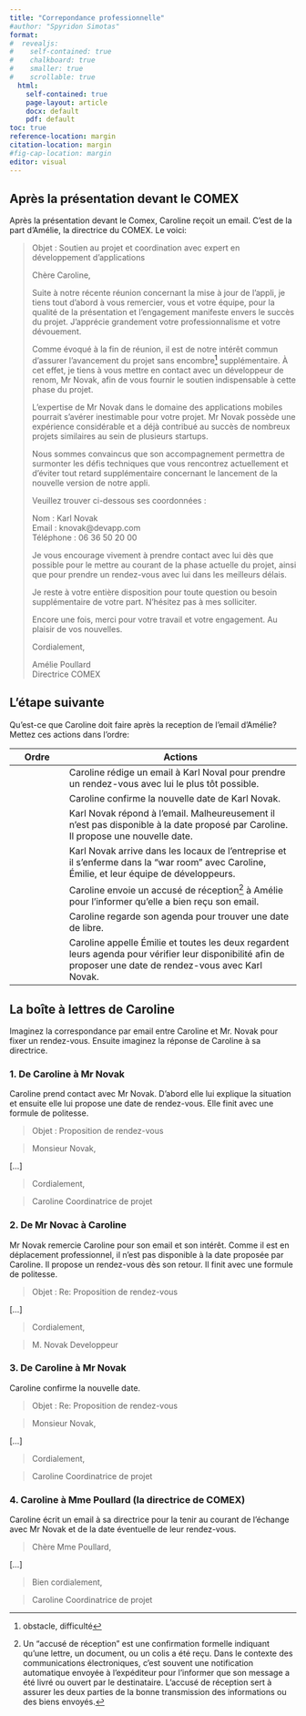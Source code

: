 ```yaml
---
title: "Correpondance professionnelle"
#author: "Spyridon Simotas"
format: 
#  revealjs: 
#    self-contained: true
#    chalkboard: true
#    smaller: true
#    scrollable: true
  html: 
    self-contained: true
    page-layout: article
    docx: default
    pdf: default
toc: true
reference-location: margin
citation-location: margin
#fig-cap-location: margin
editor: visual
---
```


## Après la présentation devant le COMEX

Après la présentation devant le Comex, Caroline reçoit un email. C'est de la part d'Amélie, la directrice du COMEX. Le voici:

> Objet : Soutien au projet et coordination avec expert en développement d'applications
>
> Chère Caroline,
>
> Suite à notre récente réunion concernant la mise à jour de l'appli, je tiens tout d'abord à vous remercier, vous et votre équipe, pour la qualité de la présentation et l'engagement manifeste envers le succès du projet. J'apprécie grandement votre professionnalisme et votre dévouement.
>
> Comme évoqué à la fin de réunion, il est de notre intérêt commun d'assurer l'avancement du projet sans encombre[^1] supplémentaire. À cet effet, je tiens à vous mettre en contact avec un développeur de renom, Mr Novak, afin de vous fournir le soutien indispensable à cette phase du projet.
>
> L'expertise de Mr Novak dans le domaine des applications mobiles pourrait s'avérer inestimable pour votre projet. Mr Novak possède une expérience considérable et a déjà contribué au succès de nombreux projets similaires au sein de plusieurs startups.
>
> Nous sommes convaincus que son accompagnement permettra de surmonter les défis techniques que vous rencontrez actuellement et d'éviter tout retard supplémentaire concernant le lancement de la nouvelle version de notre appli.
>
> Veuillez trouver ci-dessous ses coordonnées :
>
> Nom : Karl Novak\
> Email : knovak\@devapp.com\
> Téléphone : 06 36 50 20 00
>
> Je vous encourage vivement à prendre contact avec lui dès que possible pour le mettre au courant de la phase actuelle du projet, ainsi que pour prendre un rendez-vous avec lui dans les meilleurs délais.
>
> Je reste à votre entière disposition pour toute question ou besoin supplémentaire de votre part. N'hésitez pas à mes solliciter.
>
> Encore une fois, merci pour votre travail et votre engagement. Au plaisir de vos nouvelles.
>
> Cordialement,
>
> Amélie Poullard\
> Directrice COMEX

[^1]: obstacle, difficulté

## L'étape suivante

Qu'est-ce que Caroline doit faire après la reception de l'email d'Amélie?Mettez ces actions dans l'ordre:

| Ordre | Actions                                                                                                                                                      |
|--------------|---------------------------------------------------------|
|       | Caroline rédige un email à Karl Noval pour prendre un rendez-vous avec lui le plus tôt possible.                                                             |
|       | Caroline confirme la nouvelle date de Karl Novak.                                                                                                            |
|       | Karl Novak répond à l'email. Malheureusement il n'est pas disponible à la date proposé par Caroline. Il propose une nouvelle date.                           |
|       | Karl Novak arrive dans les locaux de l'entreprise et il s'enferme dans la "war room" avec Caroline, Émilie, et leur équipe de développeurs.                  |
|       | Caroline envoie un accusé de réception[^2] à Amélie pour l'informer qu'elle a bien reçu son email.                                                           |
|       | Caroline regarde son agenda pour trouver une date de libre.                                                                                                  |
|       | Caroline appelle Émilie et toutes les deux regardent leurs agenda pour vérifier leur disponibilité afin de proposer une date de rendez-vous avec Karl Novak. |

[^2]: Un "accusé de réception" est une confirmation formelle indiquant qu'une lettre, un document, ou un colis a été reçu. Dans le contexte des communications électroniques, c'est souvent une notification automatique envoyée à l'expéditeur pour l'informer que son message a été livré ou ouvert par le destinataire. L'accusé de réception sert à assurer les deux parties de la bonne transmission des informations ou des biens envoyés.

## La boîte à lettres de Caroline 

Imaginez la correspondance par email entre Caroline et Mr. Novak pour fixer un rendez-vous. Ensuite imaginez la réponse de Caroline à sa directrice.

### 1. De Caroline à Mr Novak

Caroline prend contact avec Mr Novak. D'abord elle lui explique la situation et ensuite elle lui propose une date de rendez-vous. Elle finit avec une formule de politesse.

> Objet : Proposition de rendez-vous

> Monsieur Novak,

[...]

> Cordialement, 

>Caroline 
>Coordinatrice de projet

### 2. De Mr Novac à Caroline

Mr Novak remercie Caroline pour son email et son intérêt. Comme il est en déplacement professionnel, il n'est pas disponible à la date proposée par Caroline. Il propose un rendez-vous dès son retour. Il finit avec une formule de politesse.

> Objet : Re: Proposition de rendez-vous

[...]

> Cordialement,

> M. Novak 
> Developpeur

### 3. De Caroline à Mr Novak

Caroline confirme la nouvelle date.

> Objet : Re: Proposition de rendez-vous

> Monsieur Novak,

[...] 

> Cordialement,

> Caroline 
> Coordinatrice de projet

### 4. Caroline à Mme Poullard (la directrice de COMEX)

Caroline écrit un email à sa directrice pour la tenir au courant de l'échange avec Mr Novak et de la date éventuelle de leur rendez-vous.

> Chère Mme Poullard,


[...]

> Bien cordialement,

> Caroline 
> Coordinatrice de projet

